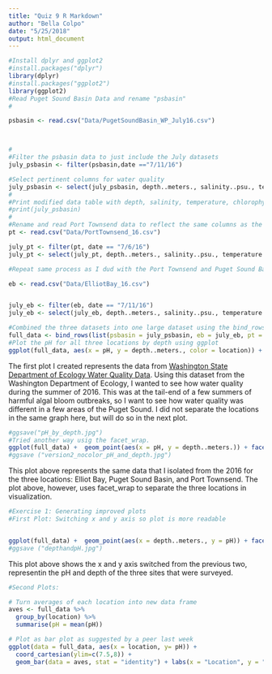 ```yaml
---
title: "Quiz 9 R Markdown"
author: "Bella Colpo"
date: "5/25/2018"
output: html_document
---
```


```r
#Install dplyr and ggplot2
#install.packages("dplyr")
library(dplyr)
#install.packages("ggplot2")
library(ggplot2)
#Read Puget Sound Basin Data and rename "psbasin"
#
```

```r
psbasin <- read.csv("Data/PugetSoundBasin_WP_July16.csv")



#
#Filter the psbasin data to just include the July datasets
july_psbasin <- filter(psbasin,date =="7/11/16")

#Select pertinent columns for water quality
july_psbasin <- select(july_psbasin, depth..meters., salinity..psu., temperature..centigrade., chlorophyll.raw..ug.l., dissolved.oxygen..mg.l..raw, pH)
#
#Print modified data table with depth, salinity, temperature, chlorophyll, dissolved oxygen, and pH
#print(july_psbasin)
#
#Rename and read Port Townsend data to reflect the same columns as the july_psbasin data
pt <- read.csv("Data/PortTownsend_16.csv")

july_pt <- filter(pt, date == "7/6/16")
july_pt <- select(july_pt, depth..meters., salinity..psu., temperature..centigrade., chlorophyll.raw..ug.l., dissolved.oxygen..mg.l..raw, pH)

#Repeat same process as I dud with the Port Townsend and Puget Sound Basin datasets with the third dataset: Elliot Bay

eb <- read.csv("Data/ElliotBay_16.csv")


july_eb <- filter(eb, date == "7/11/16")
july_eb <- select(july_eb, depth..meters., salinity..psu., temperature..centigrade., chlorophyll.raw..ug.l., dissolved.oxygen..mg.l..raw, pH)

#Combined the three datasets into one large dataset using the bind_rows function from dplyr, and renamed the three datasets to specify the locations and used .id to create a new location column.
full_data <- bind_rows(list(psbasin = july_psbasin, eb = july_eb, pt = july_pt), .id = "location")
#Plot the pH for all three locations by depth using ggplot
ggplot(full_data, aes(x = pH, y = depth..meters., color = location)) + geom_point(data = full_data, aes(x = pH, y = depth..meters.)) + labs (x = "pH", y = "Depth (m)")
```

The first plot I created represents the data from [Washington State Department of Ecology Water Quality Data](https://fortress.wa.gov/ecy/eap/marinewq/mwdataset.asp?theyear=2014&themonth=&ec=no&scrolly=21&htmlcsvpref=csv&estuarycode=1&staID=121). Using this dataset from the Washington Department of Ecology, I wanted to see how water quality during the summer of 2016. This was at the tail-end of a few summers of harmful algal bloom outbreaks, so I want to see how water quality was different in a few areas of the Puget Sound. I did not separate the locations in the same graph here, but will do so in the next plot.

```r
#ggsave("pH_by_depth.jpg")
#Tried another way usig the facet_wrap. 
ggplot(full_data) +  geom_point(aes(x = pH, y = depth..meters.)) + facet_wrap(~location) + labs(x = "pH", y = "Depth (m)") + ggtitle("Puget Sound pH in Elliot Bay, Puget Sound Basin, and Port Townsend")
#ggsave ("version2_nocolor_pH_and_depth.jpg")
```

This plot above represents the same data that I isolated from the 2016 for the three locations: Elliot Bay, Puget Sound Basin, and Port Townsend.  The plot above, however, uses facet_wrap to separate the three locations in visualization.

```r
#Exercise 1: Generating improved plots
#First Plot: Switching x and y axis so plot is more readable


ggplot(full_data) +  geom_point(aes(x = depth..meters., y = pH)) + facet_wrap(~location) + labs(x = "Depth (m)", y = "pH") + ggtitle("Puget Sound pH in Elliot Bay, Puget Sound Basin, and Port Townsend")
#ggsave ("depthandpH.jpg")
```

This plot above shows the x and y axis switched from the previous two, representin the pH and depth of the three sites that were surveyed.

```r
#Second Plots:

# Turn averages of each location into new data frame
aves <- full_data %>% 
  group_by(location) %>% 
  summarise(pH = mean(pH))

# Plot as bar plot as suggested by a peer last week
ggplot(data = full_data, aes(x = location, y= pH)) + 
  coord_cartesian(ylim=c(7.5,8)) + 
  geom_bar(data = aves, stat = "identity") + labs(x = "Location", y = "pH")
```